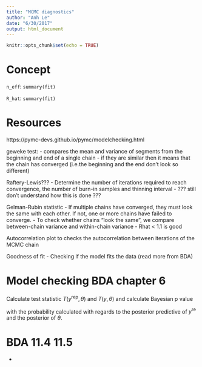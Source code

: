 ```yaml
---
title: "MCMC diagnostics"
author: "Anh Le"
date: "6/30/2017"
output: html_document
---
```


```r
knitr::opts_chunk$set(echo = TRUE)
```

# Concept

`n_eff`: `summary(fit)`

`R_hat`: `summary(fit)`

# Resources
https://pymc-devs.github.io/pymc/modelchecking.html

geweke test:
- compares the mean and variance of segments from the beginning and end of a single chain
- if they are similar then it means that the chain has converged (i.e.the beginning and the end don't look so different)

Raftery-Lewis???
- Determine the number of iterations required to reach convergence, the number of burn-in samples and thinning interval
- ??? still don't understand how this is done ???

Gelman-Rubin statistic
- If multiple chains have converged, they must look the same with each other. If not, one or more chains have failed to converge.
- To check whether chains "look the same", we compare between-chain variance and within-chain variance
- Rhat < 1.1 is good

Autocorrelation plot to checks the autocorrelation between iterations of the MCMC chain

Goodness of fit
- Checking if the model fits the data (read more from BDA)

# Model checking BDA chapter 6

Calculate test statistic $T(y^{\text{rep}}, \theta)$ and $T(y, \theta)$ and calculate Bayesian p value

\begin{align}
p = Pr(T(y^{\text{rep}}, \theta) > T(y, \theta) | y)
\end{align}

with the probability calculated with regards to the posterior predictive of $y^{\text{re}}$ and the posterior of $\theta$.

# BDA 11.4 11.5

- 